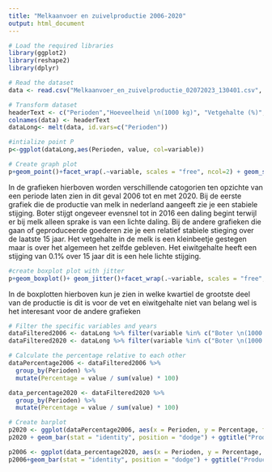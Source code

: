 ```yaml
---
title: "Melkaanvoer en zuivelproductie 2006-2020"
output: html_document
---
```


```r
# Load the required libraries
library(ggplot2)
library(reshape2)
library(dplyr)

# Read the dataset
data <- read.csv("Melkaanvoer_en_zuivelproductie_02072023_130401.csv", sep = ";", dec = ",")

# Transform dataset
headerText <- c("Perioden","Hoeveelheid \n(1000 kg)", "Vetgehalte (%)", "Eiwitgehalte (%)","Boter \n(1000 kg)", "Fabriekskaas \n(1000 kg)", "Melkpoeder totaal \n(1000 kg)", "Gecondenseerde \nmelk \n(1000 kg)")
colnames(data) <- headerText
dataLong<- melt(data, id.vars=c("Perioden"))

#intialize point P
p<-ggplot(dataLong,aes(Perioden, value, col=variable))

# Create graph plot
p+geom_point()+facet_wrap(.~variable, scales = "free", ncol=2) + geom_smooth(method = 'loess', formula = 'y ~ x') + theme(legend.position = "none")

```
In de grafieken hierboven worden verschillende catogorien ten opzichte van een periode laten zien in dit geval 2006 tot en met 2020. Bij de eerste grafiek die de productie van melk in nederland aangeeft zie je een stabiele stijging. Boter stijgt ongeveer evensnel tot in 2016 een daling begint terwijl er bij melk alleen sprake is van een lichte daling. Bij de andere grafieken die gaan of geproduceerde goederen zie je een relatief stabiele stieging over de laatste 15 jaar. Het vetgehalte in de melk is een kleinbeetje gestegen maar is over het algemeen het zelfde gebleven. Het eiwitgehalte heeft een stijging van 0.1% over 15 jaar dit is een hele lichte stijging.
```r
#create boxplot plot with jitter
p+geom_boxplot()+ geom_jitter()+facet_wrap(.~variable, scales = "free", nrow= 1 ) + theme(legend.position = "none")

```
In de boxplotten hierboven kun je zien in welke kwartiel de grootste deel van de productie is dit is voor de vet en eiwitgehalte niet van belang wel is het interesant voor de andere grafieken

```r

# Filter the specific variables and years
dataFiltered2006 <- dataLong %>% filter(variable %in% c("Boter \n(1000 kg)", "Fabriekskaas \n(1000 kg)", "Melkpoeder totaal \n(1000 kg)", "Gecondenseerde \nmelk \n(1000 kg)"), Perioden %in% c("2006"))
dataFiltered2020 <- dataLong %>% filter(variable %in% c("Boter \n(1000 kg)", "Fabriekskaas \n(1000 kg)", "Melkpoeder totaal \n(1000 kg)", "Gecondenseerde \nmelk \n(1000 kg)"), Perioden %in% c("2020"))

# Calculate the percentage relative to each other
dataPercentage2006 <- dataFiltered2006 %>%
  group_by(Perioden) %>%
  mutate(Percentage = value / sum(value) * 100)

data_percentage2020 <- dataFiltered2020 %>%
  group_by(Perioden) %>%
  mutate(Percentage = value / sum(value) * 100)

# Create barplot
p2020 <- ggplot(dataPercentage2006, aes(x = Perioden, y = Percentage, fill = variable))
p2020 + geom_bar(stat = "identity", position = "dodge") + ggtitle("Productie van verschillende melkpoeders in 2006") + theme(legend.position = "top") + scale_y_continuous(labels = c(10, 20, 30, 40, 50, 60), breaks = c(10, 20, 30, 40, 50, 60))

p2006 <- ggplot(data_percentage2020, aes(x = Perioden, y = Percentage, fill=variable))
p2006+geom_bar(stat = "identity", position = "dodge") + ggtitle("Productie van verschillende melkpoeders in 2020") + theme(legend.position = "none") + scale_y_continuous(labels = c(10, 20, 30, 40, 50, 60), breaks = c(10, 20, 30, 40, 50, 60))
```
